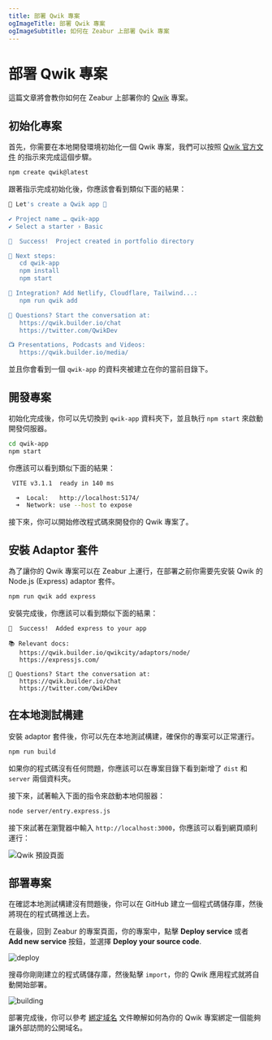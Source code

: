 ```yaml
---
title: 部署 Qwik 專案
ogImageTitle: 部署 Qwik 專案
ogImageSubtitle: 如何在 Zeabur 上部署 Qwik 專案
---
```


# 部署 Qwik 專案

這篇文章將會教你如何在 Zeabur 上部署你的 [Qwik](https://qwik.builder.io) 專案。

## 初始化專案

首先，你需要在本地開發環境初始化一個 Qwik 專案，我們可以按照 [Qwik 官方文件](https://qwik.builder.io/docs/getting-started/) 的指示來完成這個步驟。

```bash
npm create qwik@latest
```

跟著指示完成初始化後，你應該會看到類似下面的結果：

```bash
💫 Let's create a Qwik app 💫

✔ Project name … qwik-app
✔ Select a starter › Basic

🦄  Success!  Project created in portfolio directory

🐰 Next steps:
   cd qwik-app
   npm install
   npm start

💬 Integration? Add Netlify, Cloudflare, Tailwind...:
   npm run qwik add

💬 Questions? Start the conversation at:
   https://qwik.builder.io/chat
   https://twitter.com/QwikDev

📺 Presentations, Podcasts and Videos:
   https://qwik.builder.io/media/
```

並且你會看到一個 `qwik-app` 的資料夾被建立在你的當前目錄下。

## 開發專案

初始化完成後，你可以先切換到 `qwik-app` 資料夾下，並且執行 `npm start` 來啟動開發伺服器。

```bash
cd qwik-app
npm start
```

你應該可以看到類似下面的結果：

```bash
 VITE v3.1.1  ready in 140 ms

  ➜  Local:   http://localhost:5174/
  ➜  Network: use --host to expose
```

接下來，你可以開始修改程式碼來開發你的 Qwik 專案了。

## 安裝 Adaptor 套件

為了讓你的 Qwik 專案可以在 Zeabur 上運行，在部署之前你需要先安裝 Qwik 的 Node.js (Express) adaptor 套件。

```bash
npm run qwik add express
```

安裝完成後，你應該可以看到類似下面的結果：

```text
🦄  Success!  Added express to your app

📚 Relevant docs:
   https://qwik.builder.io/qwikcity/adaptors/node/
   https://expressjs.com/

💬 Questions? Start the conversation at:
   https://qwik.builder.io/chat
   https://twitter.com/QwikDev
```

## 在本地測試構建

安裝 adaptor 套件後，你可以先在本地測試構建，確保你的專案可以正常運行。

```bash
npm run build
```

如果你的程式碼沒有任何問題，你應該可以在專案目錄下看到新增了 `dist` 和 `server` 兩個資料夾。

接下來，試著輸入下面的指令來啟動本地伺服器：

```bash
node server/entry.express.js
```

接下來試著在瀏覽器中輸入 `http://localhost:3000`，你應該可以看到網頁順利運行：

![Qwik 預設頁面](/framework/qwik/localhost.png)


## 部署專案

在確認本地測試構建沒有問題後，你可以在 GitHub 建立一個程式碼儲存庫，然後將現在的程式碼推送上去。

在最後，回到 Zeabur 的專案頁面，你的專案中，點擊 **Deploy service** 或者 **Add new service** 按鈕，並選擇 **Deploy your source code**.

![deploy](/framework/deploy.png)

搜尋你剛剛建立的程式碼儲存庫，然後點擊 `import`，你的 Qwik 應用程式就將自動開始部署。

![building](/framework/qwik/building.png)

部署完成後，你可以參考 [綁定域名](../deploy/domain-binding) 文件瞭解如何為你的 Qwik 專案綁定一個能夠讓外部訪問的公開域名。
